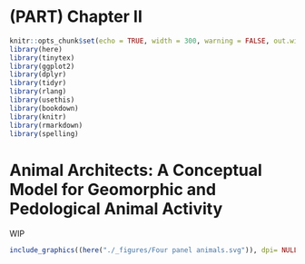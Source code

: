 # (PART) Chapter II {.unnumbered}

```r
knitr::opts_chunk$set(echo = TRUE, width = 300, warning = FALSE, out.width = "50%", fig.show = 'hold', fig.align = "center")
library(here)
library(tinytex)
library(ggplot2)
library(dplyr)
library(tidyr)
library(rlang)
library(usethis)
library(bookdown)
library(knitr)
library(rmarkdown)
library(spelling)
```

# **Animal Architects: A Conceptual Model for Geomorphic and Pedological Animal Activity**

WIP

```r
include_graphics((here("./_figures/Four panel animals.svg")), dpi= NULL)
```
